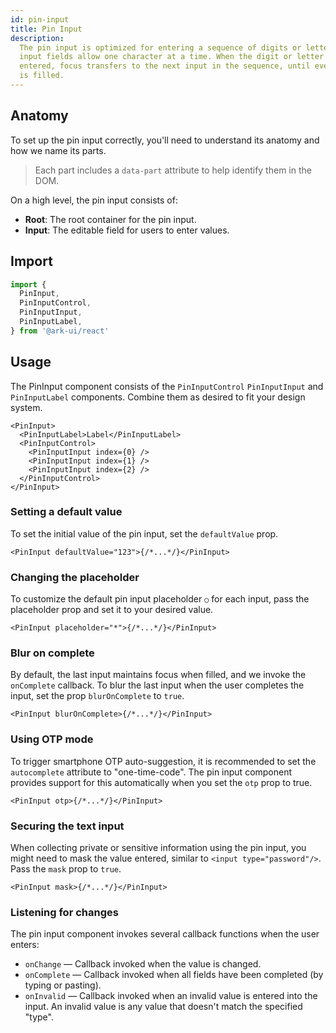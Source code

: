 ```yaml
---
id: pin-input
title: Pin Input
description:
  The pin input is optimized for entering a sequence of digits or letters. The
  input fields allow one character at a time. When the digit or letter is
  entered, focus transfers to the next input in the sequence, until every input
  is filled.
---
```



## Anatomy

To set up the pin input correctly, you'll need to understand its anatomy and how
we name its parts.

> Each part includes a `data-part` attribute to help identify them in the DOM.

<Anatomy id="pin-input" />

On a high level, the pin input consists of:

- **Root**: The root container for the pin input.
- **Input**: The editable field for users to enter values.

## Import

```ts
import {
  PinInput,
  PinInputControl,
  PinInputInput,
  PinInputLabel,
} from '@ark-ui/react'
```

## Usage

The PinInput component consists of the `PinInputControl` `PinInputInput` and
`PinInputLabel` components. Combine them as desired to fit your design system.

```tsx
<PinInput>
  <PinInputLabel>Label</PinInputLabel>
  <PinInputControl>
    <PinInputInput index={0} />
    <PinInputInput index={1} />
    <PinInputInput index={2} />
  </PinInputControl>
</PinInput>
```

### Setting a default value

To set the initial value of the pin input, set the `defaultValue` prop.

```tsx
<PinInput defaultValue="123">{/*...*/}</PinInput>
```

### Changing the placeholder

To customize the default pin input placeholder `○` for each input, pass the
placeholder prop and set it to your desired value.

```tsx
<PinInput placeholder="*">{/*...*/}</PinInput>
```

### Blur on complete

By default, the last input maintains focus when filled, and we invoke the
`onComplete` callback. To blur the last input when the user completes the input,
set the prop `blurOnComplete` to `true`.

```tsx
<PinInput blurOnComplete>{/*...*/}</PinInput>
```

### Using OTP mode

To trigger smartphone OTP auto-suggestion, it is recommended to set the
`autocomplete` attribute to "one-time-code". The pin input component provides
support for this automatically when you set the `otp` prop to true.

```tsx
<PinInput otp>{/*...*/}</PinInput>
```

### Securing the text input

When collecting private or sensitive information using the pin input, you might
need to mask the value entered, similar to `<input type="password"/>`. Pass the
`mask` prop to `true`.

```tsx
<PinInput mask>{/*...*/}</PinInput>
```

### Listening for changes

The pin input component invokes several callback functions when the user enters:

- `onChange` — Callback invoked when the value is changed.
- `onComplete` — Callback invoked when all fields have been completed (by typing
  or pasting).
- `onInvalid` — Callback invoked when an invalid value is entered into the
  input. An invalid value is any value that doesn't match the specified "type".
